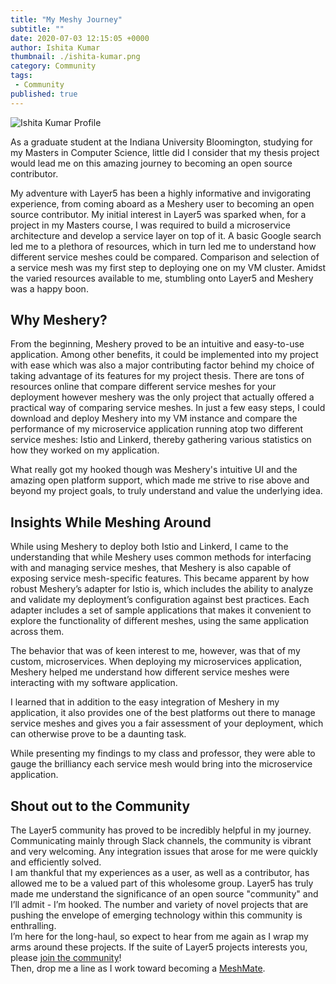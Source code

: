 ```yaml
---
title: "My Meshy Journey"
subtitle: ""
date: 2020-07-03 12:15:05 +0000
author: Ishita Kumar
thumbnail: ./ishita-kumar.png
category: Community
tags:
 - Community
published: true
---
```



<BlogWrapper>

<img className="image-left" src={IshitaProfile} alt="Ishita Kumar Profile"/>

As a graduate student at the Indiana University Bloomington, studying for my Masters in Computer Science, little did I consider that my thesis project would lead me on this amazing journey to becoming an open source contributor.

My adventure with Layer5 has been a highly informative and invigorating experience, from coming aboard as a Meshery user to becoming an open source contributor. My initial interest in Layer5 was sparked when, for a project in my Masters course, I was required to build a microservice architecture and develop a service layer on top of it.
A basic Google search led me to a plethora of resources, which in turn led me to understand how different service meshes could be compared. Comparison and selection of a service mesh was my first step to deploying one on my VM cluster. Amidst the varied resources available to me, stumbling onto Layer5 and Meshery was a happy boon.

## Why Meshery?

From the beginning, Meshery proved to be an intuitive and easy-to-use application. Among other benefits, it could be implemented into my project with ease which was also a major contributing factor behind my choice of taking advantage of its features for my project thesis.
There are tons of resources online that compare different service meshes for your deployment however meshery was the only project that actually offered a practical way of comparing service meshes. In just a few easy steps, I could download and deploy  Meshery into my VM instance and compare the performance of my microservice application running atop two different service meshes:  Istio and Linkerd, thereby gathering various statistics on how they worked on my application.

What really got my hooked though was Meshery's intuitive UI and the amazing open platform support, which made me strive to rise above and beyond my project goals, to truly understand and value the underlying idea.

## Insights While Meshing Around

While using Meshery to deploy both Istio and Linkerd, I came to the understanding that while Meshery uses common methods for interfacing with and managing service meshes, that Meshery is also capable of exposing service mesh-specific features. This became apparent by how robust Meshery’s adapter for Istio is, which includes the ability to analyze and validate my deployment’s configuration against best practices. Each adapter includes a set of sample applications that makes it convenient to explore the functionality of different meshes, using the same application across them.

The behavior that was of keen interest to me, however, was that of my custom, microservices. When deploying my microservices application, Meshery helped me understand how different service meshes were interacting with my software application.

I learned that in addition to the easy integration of Meshery in my application, it also provides one of the best platforms out there to manage service meshes and gives you a fair assessment of your deployment, which can otherwise prove to be a daunting task.

While presenting my findings to my class and professor, they were able to gauge the brilliancy each service mesh would bring into the microservice application.

## Shout out to the Community

The Layer5 community has proved to be incredibly helpful in my journey. Communicating mainly through Slack channels, the community is vibrant and very welcoming. Any integration issues that arose for me were quickly and efficiently solved. <br />
I am thankful that my experiences as a user, as well as a contributor, has allowed me to be a valued part of this wholesome group. Layer5 has truly made me understand the significance of an open source "community" and I’ll admit - I’m hooked. The number and variety of novel projects that are pushing the envelope of emerging technology within this community is enthralling. <br/>
I’m here for the long-haul, so expect to hear from me again as I wrap my arms around these projects. If the suite of Layer5 projects interests you, please [join the community](http://slack.layer5.io)!  <br />
Then, drop me a line as I work toward becoming a [MeshMate](https://layer5.io/community/meshmates).


</BlogWrapper>
